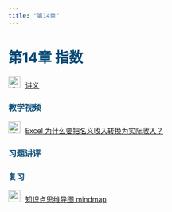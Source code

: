```yaml
---
title: "第14章"
---
```


<h1 style="color: #044875;"> 第14章 指数 </h1>

<img src="img/teacher.png" alt="讲义" style="width: 24px; height: 24px;margin-right: 10px">[讲义](https://lizongzhang.github.io/stat/chap14.html)

<h3 style="color: #044875;"> 教学视频 </h3>

<img src="img/video.png" alt="讲义" style="width: 24px; height: 24px;margin-right: 10px">[Excel 为什么要把名义收入转换为实际收入？](https://www.bilibili.com/video/BV17r4y1T7CP/)

<h3 style="color: #044875;"> 习题讲评 </h3>

<h3 style="color: #044875;"> 复习 </h3>

<img src="img/link.png" style="width: 24px; height: 24px;margin-right: 10px">[知识点思维导图 mindmap](https://www.bilibili.com/read/cv18736744)
